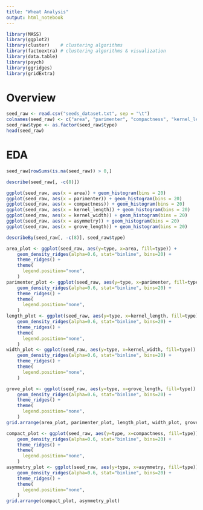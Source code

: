 ```yaml
---
title: "Wheat Analysis"
output: html_notebook
---
```


```r
library(MASS)
library(ggplot2)
library(cluster)    # clustering algorithms
library(factoextra) # clustering algorithms & visualization
library(data.table)
library(psych)
library(ggridges)
library(gridExtra)
```

# Overview

```r
seed_raw <- read.csv("seeds_dataset.txt", sep = "\t")
colnames(seed_raw) <- c("area", "parimenter", "compactness", "kernel_length", "kernel_width", "asymmetry", "grove_length", "type")
seed_raw$type <- as.factor(seed_raw$type)
head(seed_raw)
```

# EDA

```r
seed_raw[rowSums(is.na(seed_raw)) > 0,]
```

```r
describe(seed_raw[, -c(8)])
```


```r
ggplot(seed_raw, aes(x = area)) + geom_histogram(bins = 20)
ggplot(seed_raw, aes(x = parimenter)) + geom_histogram(bins = 20)
ggplot(seed_raw, aes(x = compactness)) + geom_histogram(bins = 20)
ggplot(seed_raw, aes(x = kernel_length)) + geom_histogram(bins = 20)
ggplot(seed_raw, aes(x = kernel_width)) + geom_histogram(bins = 20)
ggplot(seed_raw, aes(x = asymmetry)) + geom_histogram(bins = 20)
ggplot(seed_raw, aes(x = grove_length)) + geom_histogram(bins = 20)
```

```r
describeBy(seed_raw[, -c(8)], seed_raw$type)
```

```r
area_plot <- ggplot(seed_raw, aes(y=type, x=area, fill=type)) +
    geom_density_ridges(alpha=0.6, stat="binline", bins=20) +
    theme_ridges() +
    theme(
      legend.position="none",
    )
parimenter_plot <- ggplot(seed_raw, aes(y=type, x=parimenter, fill=type)) +
    geom_density_ridges(alpha=0.6, stat="binline", bins=20) +
    theme_ridges() +
    theme(
      legend.position="none",
    )
length_plot <- ggplot(seed_raw, aes(y=type, x=kernel_length, fill=type)) +
    geom_density_ridges(alpha=0.6, stat="binline", bins=20) +
    theme_ridges() +
    theme(
      legend.position="none",
    )
width_plot <- ggplot(seed_raw, aes(y=type, x=kernel_width, fill=type)) +
    geom_density_ridges(alpha=0.6, stat="binline", bins=20) +
    theme_ridges() +
    theme(
      legend.position="none",
    )

grove_plot <- ggplot(seed_raw, aes(y=type, x=grove_length, fill=type)) +
    geom_density_ridges(alpha=0.6, stat="binline", bins=20) +
    theme_ridges() +
    theme(
      legend.position="none",
    )
grid.arrange(area_plot, parimenter_plot, length_plot, width_plot, grove_plot)
```

```r
compact_plot <- ggplot(seed_raw, aes(y=type, x=compactness, fill=type)) +
    geom_density_ridges(alpha=0.6, stat="binline", bins=20) +
    theme_ridges() +
    theme(
      legend.position="none",
    )
asymmetry_plot <- ggplot(seed_raw, aes(y=type, x=asymmetry, fill=type)) +
    geom_density_ridges(alpha=0.6, stat="binline", bins=20) +
    theme_ridges() +
    theme(
      legend.position="none",
    )
grid.arrange(compact_plot, asymmetry_plot)
```

